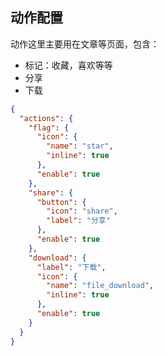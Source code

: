 
<Meta title="全局配置/通用/页面动作" id="page-action-config" />

## 动作配置

动作这里主要用在文章等页面，包含：

- 标记：收藏，喜欢等等
- 分享
- 下载

```json
{
  "actions": {
    "flag": {
      "icon": {
        "name": "star",
        "inline": true
      },
      "enable": true
    },
    "share": {
      "button": {
        "icon": "share",
        "label": "分享"
      },
      "enable": true
    },
    "download": {
      "label": "下载",
      "icon": {
        "name": "file_download",
        "inline": true
      },
      "enable": true
    }
  }
}
```
